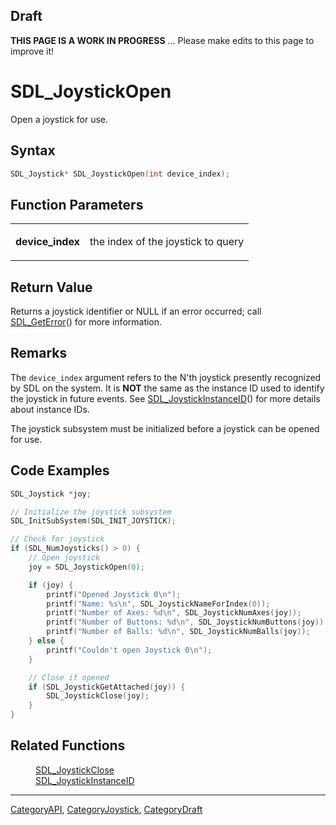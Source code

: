 
== Draft ==

'''THIS PAGE IS A WORK IN PROGRESS''' ... Please make edits to this page to improve it!
= SDL_JoystickOpen =

Open a joystick for use.

== Syntax ==

<syntaxhighlight lang='c'>
SDL_Joystick* SDL_JoystickOpen(int device_index);
</syntaxhighlight>

== Function Parameters ==

{|
|'''device_index'''
|the index of the joystick to query
|}

== Return Value ==

Returns a joystick identifier or NULL if an error occurred; call
[[SDL_GetError]]() for more information.



== Remarks ==

The <code>device_index</code> argument refers to the N'th joystick
presently recognized by SDL on the system. It is '''NOT''' the same as the
instance ID used to identify the joystick in future events. See
[[SDL_JoystickInstanceID]]() for more details about instance IDs.

The joystick subsystem must be initialized before a joystick can be opened
for use.

== Code Examples ==

<syntaxhighlight lang='c++'>
SDL_Joystick *joy;

// Initialize the joystick subsystem
SDL_InitSubSystem(SDL_INIT_JOYSTICK);

// Check for joystick
if (SDL_NumJoysticks() > 0) {
    // Open joystick
    joy = SDL_JoystickOpen(0);

    if (joy) {
        printf("Opened Joystick 0\n");
        printf("Name: %s\n", SDL_JoystickNameForIndex(0));
        printf("Number of Axes: %d\n", SDL_JoystickNumAxes(joy));
        printf("Number of Buttons: %d\n", SDL_JoystickNumButtons(joy));
        printf("Number of Balls: %d\n", SDL_JoystickNumBalls(joy));
    } else {
        printf("Couldn't open Joystick 0\n");
    }

    // Close if opened
    if (SDL_JoystickGetAttached(joy)) {
        SDL_JoystickClose(joy);
    }
}
</syntaxhighlight>

== Related Functions ==

:[[SDL_JoystickClose]]
:[[SDL_JoystickInstanceID]]

----
[[CategoryAPI]], [[CategoryJoystick]], [[CategoryDraft]]


